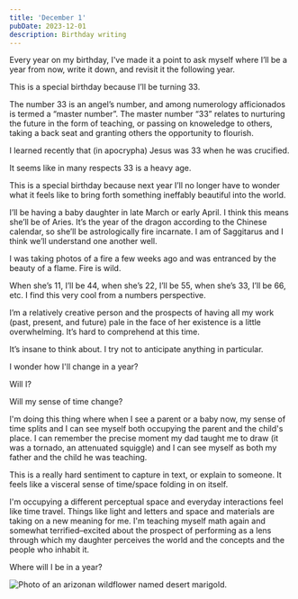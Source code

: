 ```yaml
---
title: 'December 1'
pubDate: 2023-12-01
description: Birthday writing
---
```


Every year on my birthday, I've made it a point to ask myself where I’ll be a year from now, write it down, and revisit it the following year.

This is a special birthday because I’ll be turning 33. 

The number 33 is an angel’s number, and among numerology afficionados is termed a “master number”. The master number “33” relates to nurturing the future in the form of teaching, or passing on knoweledge to others, taking a back seat and granting others the opportunity to flourish.

I learned recently that (in apocrypha) Jesus was 33 when he was crucified.

It seems like in many respects 33 is a heavy age.

This is a special birthday because next year I’ll no longer have to wonder what it feels like to bring forth something ineffably beautiful into the world. 

I’ll be having a baby daughter in late March or early April. I think this means she’ll be of Aries. It’s the year of the dragon according to the Chinese calendar, so she’ll be astrologically fire incarnate. I am of Saggitarus and I think we’ll understand one another well.

I was taking photos of a fire a few weeks ago and was entranced by the beauty of a flame. Fire is wild.

When she’s 11, I’ll be 44, when she’s 22, I’ll be 55, when she’s 33, I’ll be 66, etc. I find this very cool from a numbers perspective.

I’m a relatively creative person and the prospects of having all my work (past, present, and future) pale in the face of her existence is a little overwhelming. It’s hard to comprehend at this time.

It’s insane to think about. I try not to anticipate anything in particular.

I wonder how I'll change in a year? 

Will I? 

Will my sense of time change?

I'm doing this thing where when I see a parent or a baby now, my sense of time splits and I can see myself both occupying the parent and the child's place. I can remember the precise moment my dad taught me to draw (it was a tornado, an attenuated squiggle) and I can see myself as both my father and the child he was teaching.

This is a really hard sentiment to capture in text, or explain to someone. It feels like a visceral sense of time/space folding in on itself.

I'm occupying a different perceptual space and everyday interactions feel like time travel. Things like light and letters and space and materials are taking on a new meaning for me. I'm teaching myself math again and somewhat terrified–excited about the prospect of performing as a lens through which my daughter perceives the world and the concepts and the people who inhabit it.

Where will I be in a year?

<Image src={Flower} alt="Photo of an arizonan wildflower named desert marigold."/>

<style jsx global>{`
    p, a, h1 {
        color: lab(91.4 -3.5 106.87) !important;
    }
`}</style>

<style jsx global>{`
    body {
        background-color: lab(33 33 100) !important;
    }
`}</style>

<style jsx global>{`
    @media (prefers-color-scheme: dark) {
        p, a, h1 {
            color: lab(88 99 99) !important;
        }
    }
`}</style>

<style jsx global>{`
    @media (prefers-color-scheme: dark) {
        body {
            background-color: lab(2.44 5.33 4.55) !important;
        }
    }
`}</style>